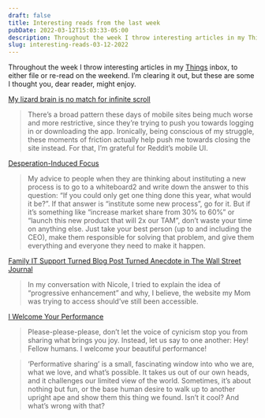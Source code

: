 ```yaml
---
draft: false
title: Interesting reads from the last week
pubDate: 2022-03-12T15:03:33-05:00
description: Throughout the week I throw interesting articles in my Things inbox, to either file or re-read on the weekend. I’m clearing it out, but these are some I thought you might enjoy.
slug: interesting-reads-03-12-2022
---
```

Throughout the week I throw interesting articles in my [Things](http://culturedcode.com/things/) inbox, to either file or re-read on the weekend. I’m clearing it out, but these are some I thought you, dear reader, might enjoy.

[My lizard brain is no match for infinite scroll](https://alexanderell.is/posts/infinite-scroll/)
> There’s a broad pattern these days of mobile sites being much worse and more restrictive, since they’re trying to push you towards logging in or downloading the app. Ironically, being conscious of my struggle, these moments of friction actually help push me towards closing the site instead. For that, I’m grateful for Reddit’s mobile UI.

[Desperation-Induced Focus](https://rkg.blog/desperation-induced-focus.php)
> My advice to people when they are thinking about instituting a new process is to go to a whiteboard2 and write down the answer to this question: “If you could only get one thing done this year, what would it be?”. If that answer is “institute some new process”, go for it. But if it’s something like “increase market share from 30% to 60%” or “launch this new product that will 2x our TAM”, don’t waste your time on anything else. Just take your best person (up to and including the CEO), make them responsible for solving that problem, and give them everything and everyone they need to make it happen.

[Family IT Support Turned Blog Post Turned Anecdote in The Wall Street Journal](https://blog.jim-nielsen.com/2022/my-mom-and-the-wsj/)
> In my conversation with Nicole, I tried to explain the idea of “progressive enhancement” and why, I believe, the website my Mom was trying to access should’ve still been accessible. 

[I Welcome Your Performance](https://hypertext.monster/2022/03/08/i-welcome-your.html)
> Please-please-please, don’t let the voice of cynicism stop you from sharing what brings you joy. Instead, let us say to one another: Hey! Fellow humans. I welcome your beautiful performance!

> ‘Performative sharing’ is a small, fascinating window into who we are, what we love, and what’s possible. It takes us out of our own heads, and it challenges our limited view of the world. Sometimes, it’s about nothing but fun, or the base human desire to walk up to another upright ape and show them this thing we found. Isn’t it cool? And what’s wrong with that?
